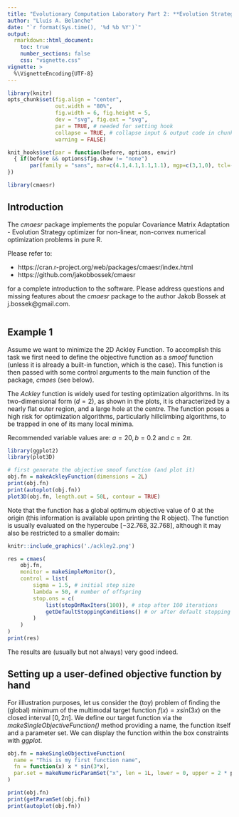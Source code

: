 ```yaml
---
title: "Evolutionary Computation Laboratory Part 2: **Evolution Strategies**"
author: "Lluís A. Belanche"
date: "`r format(Sys.time(), '%d %b %Y')`"
output: 
  rmarkdown::html_document:
    toc: true
    number_sections: false
    css: "vignette.css"
vignette: >
  %\VignetteEncoding{UTF-8}
---
```


```r
library(knitr)
opts_chunk$set(fig.align = "center", 
               out.width = "80%",
               fig.width = 6, fig.height = 5,
               dev = "svg", fig.ext = "svg",
               par = TRUE, # needed for setting hook 
               collapse = TRUE, # collapse input & output code in chunks
               warning = FALSE)

knit_hooks$set(par = function(before, options, envir)
  { if(before && options$fig.show != "none") 
       par(family = "sans", mar=c(4.1,4.1,1.1,1.1), mgp=c(3,1,0), tcl=-0.5)
})
```

```r
library(cmaesr)
```

## Introduction

The _cmaesr_ package implements the popular Covariance Matrix Adaptation - Evolution Strategy optimizer for non-linear, non-convex numerical optimization problems in pure R.

Please refer to:

- https://cran.r-project.org/web/packages/cmaesr/index.html
- https://github.com/jakobbossek/cmaesr

for a complete introduction to the software. Please address questions and missing features about the _cmaesr_ package to the author Jakob Bossek at j.bossek@gmail.com. 
```r

```

## Example 1

Assume we want to minimize the 2D Ackley Function. To accomplish this task we first need to define the objective function as a _smoof_ function (unless it is already a built-in function, which is the case). This function is then passed with some control arguments to the main function of the package, _cmaes_ (see below).

The _Ackley_ function is widely used for testing optimization algorithms. In its two-dimensional form ($d=2$), as shown in the plots, it is characterized by a nearly flat outer region, and a large hole at the centre. The function poses a high risk for optimization algorithms, particularly hillclimbing algorithms, to be trapped in one of its many local minima.

Recommended variable values are: $a = 20, b = 0.2$ and $c = 2\pi$. 

```r
library(ggplot2)
library(plot3D)

# first generate the objective smoof function (and plot it)
obj.fn = makeAckleyFunction(dimensions = 2L)
print(obj.fn)
print(autoplot(obj.fn))
plot3D(obj.fn, length.out = 50L, contour = TRUE)
```

Note that the function has a global optimum objective value of 0 at the origin (this information is available upon printing the R object). The function is usually evaluated on the hypercube $[-32.768, 32.768]$, although it may also be restricted to a smaller domain:

```r
knitr::include_graphics('./ackley2.png')
```

```r
res = cmaes(
    obj.fn, 
    monitor = makeSimpleMonitor(),
    control = list(
        sigma = 1.5, # initial step size
        lambda = 50, # number of offspring
        stop.ons = c(
            list(stopOnMaxIters(100)), # stop after 100 iterations
            getDefaultStoppingConditions() # or after default stopping conditions
        )
    )
)
print(res)
```


The results are (usually but not always) very good indeed.

## Setting up a user-defined objective function by hand

For illlustration purposes, let us consider the (toy) problem of finding the (global) minimum of the multimodal target function $f(x) = x sin(3x)$ on the closed interval $[0, 2\pi]$. We define our target function via the _makeSingleObjectiveFunction()_ method providing a name, the function itself and a parameter set. We can display the function within the box constraints with _ggplot_.

```r
obj.fn = makeSingleObjectiveFunction(
  name = "This is my first function name",
  fn = function(x) x * sin(3*x),
  par.set = makeNumericParamSet("x", len = 1L, lower = 0, upper = 2 * pi)
)

print(obj.fn)
print(getParamSet(obj.fn))
print(autoplot(obj.fn))
```
